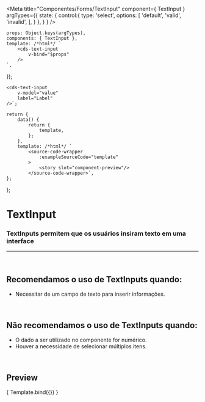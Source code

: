 
<Meta
	title="Componentes/Forms/TextInput"
	component={ TextInput }
	argTypes={{
		state: {
			control:{
				type: 'select',
				options: [
					'default',
					'valid',
					'invalid',
				],
			}
		},
	}
}
/>

	props: Object.keys(argTypes),
	components: { TextInput },
	template: /*html*/ `
		<cds-text-input
			v-bind="$props" 
		/>
	`,
});

	<cds-text-input
		v-model="value"
		label="Label"
	/>`;

	return {
		data() {
			return {
				template,
			};
		},
		template: /*html*/ `
			<source-code-wrapper
				:exampleSourceCode="template"
			>
				<story slot="component-preview"/>
			</source-code-wrapper>`,
	};
};

# TextInput

### TextInputs permitem que os usuários insiram texto em uma interface
---
<br />

## Recomendamos o uso de TextInputs quando:
- Necessitar de um campo de texto para inserir informações.

<br />

## Não recomendamos o uso de TextInputs quando:
- O dado a ser utilizado no componente for numérico.
- Houver a necessidade de selecionar múltiplos itens.

<br />

## Preview

<Canvas>
	<Story
		name="TextInput"
		decorators={[docsDecorator]}
	>
		{ Template.bind({}) }
	</Story>
</Canvas>

<ArgsTable story="TextInput" />